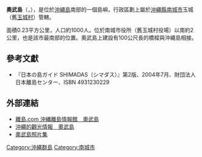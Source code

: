 {{multiple issues|
{{expand|time=2017-03-22T16:35:52+00:00}}
{{refimprove|time=2017-03-22T16:35:52+00:00}}
}}
{{coord|26|07|46|N|127|46|22|E|region:JP-47|display=title}}
{{Infobox islands
|name = 奧武島
|image  = [[File:Ou_Island,Nanjo.jpg|center]]
|area km2 = 0.23
|coastline km = 1.7
|elevation m = 16
|highest mount= 
|archipelago = [[沖繩群島|沖繩群島]]
|waterbody = [[太平洋|太平洋]]
|country admin divisions title = 行政歸屬
|country 1 admin divisions = {{JPN}}[[沖繩縣|沖繩縣]][[南城市|南城市]]
| population       = 1000
| population as of = 2004
| density_km2      = 
}}
'''奧武島'''（{{jpn|j=奥武島|hg=おうじま|rm=Ō-jima}}，{{ryu|r=奥武|kn=オー|rm=Oo}}），是位於[[沖繩島|沖繩島]]南部的一個島嶼，行政區劃上屬於[[沖繩縣|沖繩縣]][[南城市|南城市]]玉城（舊[[玉城村|玉城村]]）管轄。

面積0.23平方公里，人口約1000人。位於南城市役所（舊玉城村役場）以南約2公里，也是該市最南部的位置。奧武島上建設有100公尺長的橋樑與沖繩島相接。

==參考文獻==
* 『日本の島ガイド SHIMADAS（シマダス）』第2版、2004年7月、財団法人日本離島センター、ISBN 4931230229

==外部連結==
*[http://www.ritou.com/ritou/oujima.shtml 離島.com 沖縄離島情報館　奧武島] {{Wayback|url=http://www.ritou.com/ritou/oujima.shtml |date=20201128215118 }}
*[http://info.yuntaku.com/details-114.html 沖繩的觀光情報　奧武島] {{Wayback|url=http://info.yuntaku.com/details-114.html |date=20170705124748 }}
*[http://gpzagogo.s8.xrea.com/ohosima.html 奧武島照片集] {{Wayback|url=http://gpzagogo.s8.xrea.com/ohosima.html |date=20160304092913 }}

{{沖繩群島}}
[[Category:沖繩群島|Category:沖繩群島]]
[[Category:南城市|Category:南城市]]